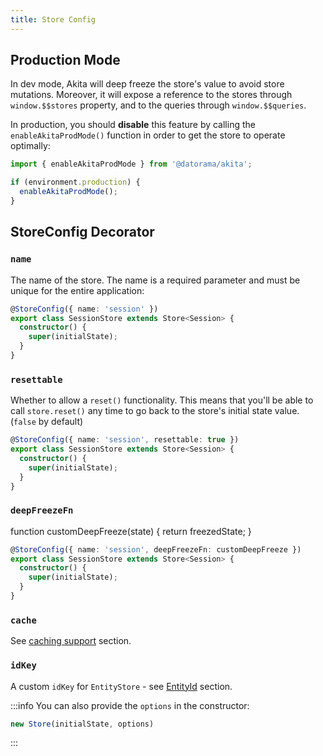 ```yaml
---
title: Store Config
---
```


## Production Mode
In dev mode, Akita will deep freeze the store's value to avoid store mutations. Moreover, it will expose a reference to the stores through `window.$$stores` property, and to the queries through `window.$$queries`.

In production, you should **disable** this feature by calling the `enableAkitaProdMode()` function in order to get the store to operate optimally:

```ts
import { enableAkitaProdMode } from '@datorama/akita';

if (environment.production) {
  enableAkitaProdMode();
}
```

## StoreConfig Decorator

### `name`

The name of the store. The name is a required parameter and must be unique for the entire application:

```ts title="session.store.ts"
@StoreConfig({ name: 'session' })
export class SessionStore extends Store<Session> {
  constructor() {
    super(initialState);
  }
}
```

### `resettable`
Whether to allow a `reset()` functionality. This means that you'll be able to call `store.reset()` any time to go back to the store's initial state value. (`false` by default)
```ts title="session.store.ts"
@StoreConfig({ name: 'session', resettable: true })
export class SessionStore extends Store<Session> {
  constructor() {
    super(initialState);
  }
}
```


### `deepFreezeFn`
function customDeepFreeze(state) {
  return freezedState;
}

```ts title="session.store.ts"
@StoreConfig({ name: 'session', deepFreezeFn: customDeepFreeze })
export class SessionStore extends Store<Session> {
  constructor() {
    super(initialState);
  }
}
```

### `cache`
See [caching support](additional/cache.mdx) section.

### `idKey`
A custom `idKey` for `EntityStore` - see [EntityId](entities/entity-store.mdx#entity-id) section.

:::info
You can also provide the `options` in the constructor:

```ts
new Store(initialState, options)
```
:::
